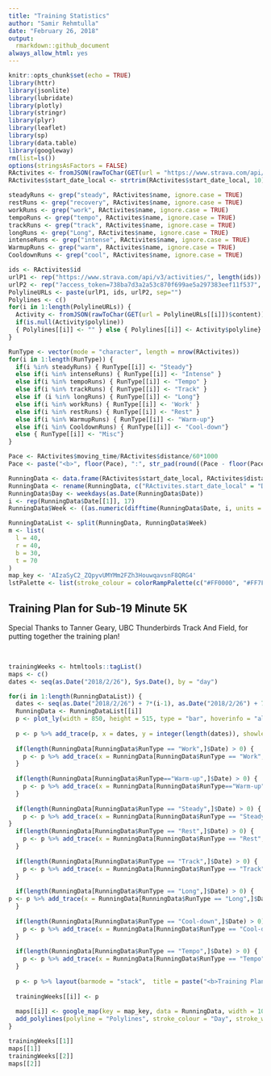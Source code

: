 ```yaml
---
title: "Training Statistics"
author: "Samir Rehmtulla"
date: "February 26, 2018"
output:
  rmarkdown::github_document
always_allow_html: yes
---
```


```r
knitr::opts_chunk$set(echo = TRUE)
library(httr)
library(jsonlite)
library(lubridate)
library(plotly)
library(stringr)
library(plyr)
library(leaflet)
library(sp)
library(data.table)
library(googleway)
rm(list=ls())
options(stringsAsFactors = FALSE)
RActivites <- fromJSON(rawToChar(GET(url = "https://www.strava.com/api/v3/athlete/activities?after=1519601753&per_page=80&access_token=738ba7d3a2a53c870f699ae5a297383eef11f537")$content))
RActivites$start_date_local <- strtrim(RActivites$start_date_local, 10)

steadyRuns <- grep("steady", RActivites$name, ignore.case = TRUE)
restRuns <- grep("recovery", RActivites$name, ignore.case = TRUE)
workRuns <- grep("work", RActivites$name, ignore.case = TRUE)
tempoRuns <- grep("tempo", RActivites$name, ignore.case = TRUE)
trackRuns <- grep("track", RActivites$name, ignore.case = TRUE)
longRuns <- grep("Long", RActivites$name, ignore.case = TRUE)
intenseRuns <- grep("intense", RActivites$name, ignore.case = TRUE)
WarmupRuns <- grep("warm", RActivites$name, ignore.case = TRUE)
CooldownRuns <- grep("cool", RActivites$name, ignore.case = TRUE)

ids <- RActivites$id
urlP1 <- rep("https://www.strava.com/api/v3/activities/", length(ids))
urlP2 <- rep("?access_token=738ba7d3a2a53c870f699ae5a297383eef11f537", length(ids))
PolylineURLs <- paste(urlP1, ids, urlP2, sep="")
Polylines <- c()
for(i in 1:length(PolylineURLs)) {
  Activity <- fromJSON(rawToChar(GET(url = PolylineURLs[[i]])$content))$map
  if(is.null(Activity$polyline))
  { Polylines[[i]] <- "" } else { Polylines[[i]] <- Activity$polyline}
}

RunType <- vector(mode = "character", length = nrow(RActivites))
for(i in 1:length(RunType)) {
  if(i %in% steadyRuns) { RunType[[i]] <- "Steady"}
  else if(i %in% intenseRuns) { RunType[[i]] <- "Intense" }
  else if(i %in% tempoRuns) { RunType[[i]] <- "Tempo" }
  else if(i %in% trackRuns) { RunType[[i]] <- "Track" }
  else if (i %in% longRuns) { RunType[[i]] <- "Long"}
  else if(i %in% workRuns) { RunType[[i]] <- 'Work' }
  else if(i %in% restRuns) { RunType[[i]] <- "Rest" }
  else if(i %in% WarmupRuns) { RunType[[i]] <- "Warm-up"}
  else if(i %in% CooldownRuns) { RunType[[i]] <- "Cool-down"}
  else { RunType[[i]] <- "Misc"}
}

Pace <- RActivites$moving_time/RActivites$distance/60*1000
Pace <- paste("<b>", floor(Pace), ":", str_pad(round((Pace - floor(Pace))*60), 2, pad = "0"), "/km", "</b>", sep = "")

RunningData <- data.frame(RActivites$start_date_local, RActivites$distance/1000.0, RActivites$moving_time, RunType, Pace, Polylines)
RunningData <- rename(RunningData, c("RActivites.start_date_local" = "Date", "RActivites.distance.1000" = "Distance", "RActivites.moving_time" = "Time"))
RunningData$Day <- weekdays(as.Date(RunningData$Date))
i <- rep(RunningData$Date[[1]], 17)
RunningData$Week <- ((as.numeric(difftime(RunningData$Date, i, units = "days"))) %/% 7) + 1

RunningDataList <- split(RunningData, RunningData$Week)
m <- list(
  l = 40,
  r = 40,
  b = 30,
  t = 70
)
map_key <- 'AIzaSyC2_ZQpyvUMYMm2FZh3HouwqavsnF8QRG4'
lstPalette <- list(stroke_colour = colorRampPalette(c("#FF0000", "#FF7F00", "#FFFF00", "#00FF00", "#0000FF" , "#9400D3")))
```

## Training Plan for Sub-19 Minute 5K

Special Thanks to Tanner Geary, UBC Thunderbirds Track And Field, for putting together the training plan!  

&nbsp;


```r
trainingWeeks <- htmltools::tagList()
maps <- c()
dates <- seq(as.Date("2018/2/26"), Sys.Date(), by = "day")

for(i in 1:length(RunningDataList)) {
  dates <- seq(as.Date("2018/2/26") + 7*(i-1), as.Date("2018/2/26") + 7*(i - 1) + 6, by = "day")
  RunningData <- RunningDataList[[i]]
  p <- plot_ly(width = 850, height = 515, type = "bar", hoverinfo = "all")
  
  p <- p %>% add_trace(p, x = dates, y = integer(length(dates)), showlegend = F)
  
  if(length(RunningData[RunningData$RunType == "Work",]$Date) > 0) {
    p <- p %>% add_trace(x = RunningData[RunningData$RunType == "Work",]$Date, y = RunningData[RunningData$RunType == "Work",]$Distance, text = RunningData[RunningData$RunType == "Work",]$Pace, textposition = 'auto',  marker = list(line = list(color = 'rgb(8,48,107)', width = 2), color = 'rgba(160,70, 255,0.6)'), name = "Run to or from work")
  }
  
  if(length(RunningData[RunningData$RunType=="Warm-up",]$Date) > 0) {
    p <- p %>% add_trace(x = RunningData[RunningData$RunType=="Warm-up",]$Date,y=RunningData[RunningData$RunType == "Warm-up",]$Distance, text = RunningData[RunningData$RunType == "Warm-up",]$Pace, textposition = 'auto', marker = list(color = 'rgba(100,255,100,0.6)', line = list(color = 'rgb(8,48,107)', width = 2)), name = "Warm-up Run")
  }
  
  if(length(RunningData[RunningData$RunType == "Steady",]$Date) > 0) {
    p <- p %>% add_trace(x = RunningData[RunningData$RunType == "Steady",]$Date, y=RunningData[RunningData$RunType == "Steady",]$Distance, text = RunningData[RunningData$RunType == "Steady",]$Pace, textposition = 'auto', marker = list(color = 'rgba(255, 100, 100, 0.6)', line = list(color = 'rgb(8,48,107)', width = 2)), name = "Steady-State Run")
}
  if(length(RunningData[RunningData$RunType == "Rest",]$Date) > 0) {
    p <- p %>% add_trace(x = RunningData[RunningData$RunType == "Rest",]$Date, y = RunningData[RunningData$RunType == "Rest",]$Distance, text = RunningData[RunningData$RunType == "Rest",]$Pace, textposition = 'auto', marker = list(color = 'rgba(255, 255, 100, 0.6)', line = list(color = 'rgb(8,48,107)', width = 2)), name = "Recovery Run")
  }
  
  if(length(RunningData[RunningData$RunType == "Track",]$Date) > 0) {
    p <- p %>% add_trace(x = RunningData[RunningData$RunType == "Track",]$Date, y = RunningData[RunningData$RunType == "Track",]$Distance, text = RunningData[RunningData$RunType == "Track",]$Pace, textposition = 'auto', marker = list(color = 'rgba(255, 100, 255, 0.6)', line = list(color = 'rgb(8,48,107)', width = 2)), name = "Track Intervals")
  }
  
  if(length(RunningData[RunningData$RunType == "Long",]$Date) > 0) {
p <- p %>% add_trace(x = RunningData[RunningData$RunType == "Long",]$Date, y = RunningData[RunningData$RunType == "Long",]$Distance, text = RunningData[RunningData$RunType == "Long",]$Pace, textposition = 'auto', marker = list(color = 'rgba(50, 150, 255, 0.6)', line = list(color = 'rgb(8,48,107)', width = 2)), name = "Long Run")
  }
  
  if(length(RunningData[RunningData$RunType == "Cool-down",]$Date) > 0) {
    p <- p %>% add_trace(x = RunningData[RunningData$RunType == "Cool-down",]$Date, y = RunningData[RunningData$RunType == "Cool-down",]$Distance, text = RunningData[RunningData$RunType == "Cool-down",]$Pace, textposition = 'auto', marker = list(color = 'rgba(100, 255, 255, 0.6)', line = list(color = 'rgb(8,48,107)', width = 2)), name = "Cool-down")
  }
  
  if(length(RunningData[RunningData$RunType == "Tempo",]$Date) > 0) {
    p <- p %>% add_trace(x = RunningData[RunningData$RunType == "Tempo",]$Date, y = RunningData[RunningData$RunType == "Tempo",]$Distance, text = RunningData[RunningData$RunType == "Tempo",]$Pace, textposition = 'auto', marker = list(color = 'rgba(50, 100, 150, 0.6)', line = list(color = 'rgb(8,48,107)', width = 2)), name = "Tempo Surges")
  }
  
  p <- p %>% layout(barmode = "stack",  title = paste("<b>Training Plan Week", i, "-", signif(sum(RunningData$Distance), 4), "km", "</b>"), xaxis = list(title = "Date"), yaxis = list(title = "Distance (km)"), margin = m)
  
  trainingWeeks[[i]] <- p
  
  maps[[i]] <- google_map(key = map_key, data = RunningData, width = 1000) %>%
  add_polylines(polyline = "Polylines", stroke_colour = "Day", stroke_weight = 4, stroke_opacity = 0.8, legend = T, palette = lstPalette)
}

trainingWeeks[[1]]
maps[[1]]
trainingWeeks[[2]]
maps[[2]]
```
